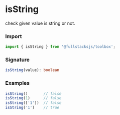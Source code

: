 # isString

check given value is string or not.

### Import
```typescript copy
import { isString } from '@fullstacksjs/toolbox';
```

### Signature
```typescript copy
isString(value): boolean
```

### Examples
```typescript copy
isString()       // false
isString(1)      // false
isString(['1'])  // false
isString('1')    // true
```
